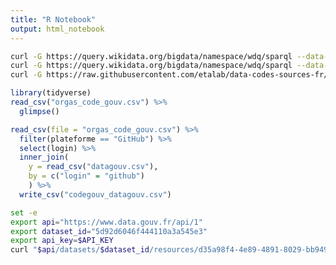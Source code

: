 ```yaml
---
title: "R Notebook"
output: html_notebook
---
```



```bash
curl -G https://query.wikidata.org/bigdata/namespace/wdq/sparql --data-urlencode query="$(< query_datagouv.sparql)" -H 'Accept: text/csv' > datagouv.csv
curl -G https://query.wikidata.org/bigdata/namespace/wdq/sparql --data-urlencode query="$(< query_lannuaire.sparql)" -H 'Accept: text/csv' > lannuaire.csv
curl -G https://raw.githubusercontent.com/etalab/data-codes-sources-fr/master/data/organisations/csv/all.csv > orgas_code_gouv.csv
```

```r
library(tidyverse)
read_csv("orgas_code_gouv.csv") %>%
  glimpse()
```

```r
read_csv(file = "orgas_code_gouv.csv") %>%
  filter(plateforme == "GitHub") %>%
  select(login) %>%
  inner_join(
    y = read_csv("datagouv.csv"),
    by = c("login" = "github")
    ) %>%
  write_csv("codegouv_datagouv.csv")
```

```bash
set -e
export api="https://www.data.gouv.fr/api/1"
export dataset_id="5d92d6046f444110a3a545e3"
export api_key=$API_KEY
curl "$api/datasets/$dataset_id/resources/d35a98f4-4e89-4891-8029-bb9495f0b74f/upload/" -F "file=@codegouv_datagouv.csv" -H "X-API-KEY:$api_key"
```

